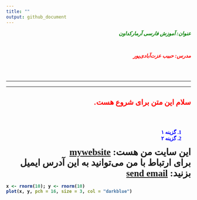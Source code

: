 ```yaml
---
title: ""
output: github_document
---
```


<div dir = "rtl", style = "font-size = 50px; 
font-family: B Nazanin;"> 

<b>
<address> 
<p style = "color: green;"> عنوان:‌ آموزش فارسی آرمارکداون</p> 
<br>
<p style = "color: red;"> مدرس:‌ حبیب عزت‌آبادی‌پور </p> 
</address>
<br><br> 
<hr><hr>
<br>


</div> 

<div dir = "rtl", style = "color: red; font-size: 20px"> 
<b>
سلام این متن برای شروع هست. 
</b>
</div>
<br><br>

<div dir = "rtl", style = "color: blue; font-family: B Nazanin; font-size = 40px">
<ol>
<li> گزینه ۱ </li>
<li> گزینه ۲ </li> 
</ol>
</div>

<div dir = "rtl", style = "font-family: B Nazanin; font-size: 25px;">
این سایت من هست:‌ 
<a href = "https://stats9.github.io/"> mywebsite </a> 
</div>


<div dir = "rtl", style = "font-size: 25px; font-family: B Nazanin;">
برای ارتباط با من می‌توانید به این آدرس ایمیل بزنید:‌ <a href = "mailto: habibezati99@gmail.com"> send email </a>
</div>




```r
x <- rnorm(10); y <- rnorm(10)
plot(x, y, pch = 16, size = 3, col = "darkblue")

```